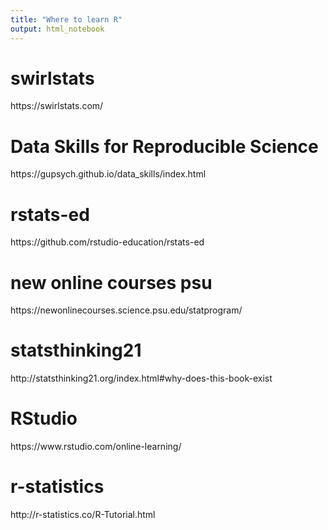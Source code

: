 ```yaml
---
title: "Where to learn R"
output: html_notebook
---
```


# swirlstats

https://swirlstats.com/


# Data Skills for Reproducible Science


https://gupsych.github.io/data_skills/index.html


# rstats-ed


https://github.com/rstudio-education/rstats-ed


# new online courses psu

https://newonlinecourses.science.psu.edu/statprogram/


# statsthinking21

http://statsthinking21.org/index.html#why-does-this-book-exist


# RStudio  

https://www.rstudio.com/online-learning/


# r-statistics

http://r-statistics.co/R-Tutorial.html


